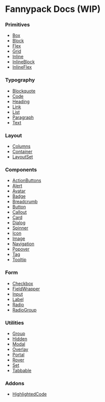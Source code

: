 # Fannypack Docs (WIP)

### Primitives

- [Box](/primitives/box)
- [Block](/primitives/block)
- [Flex](/primitives/flex)
- [Grid](/primitives/grid)
- [Inline](/primitives/inline)
- [InlineBlock](/primitives/inlineblock)
- [InlineFlex](/primitives/inlineflex)

### Typography

- [Blockquote](/typography/blockquote)
- [Code](/typography/code)
- [Heading](/typography/heading)
- [Link](/typography/link)
- [List](/typography/list)
- [Paragraph](/typography/paragraph)
- [Text](/typography/text)

### Layout

- [Columns](/layout/columns)
- [Container](/layout/container)
- [LayoutSet](/layout/layoutset)

### Components

- [ActionButtons](/components/actionbuttons)
- [Alert](/components/alert)
- [Avatar](/components/avatar)
- [Badge](/components/badge)
- [Breadcrumb](/components/breadcrumb)
- [Button](/components/button)
- [Callout](/components/callout)
- [Card](/components/card)
- [Dialog](/components/dialog)
- [Spinner](/components/spinner)
- [Icon](/components/icon)
- [Image](/components/image)
- [Navigation](/components/navigation)
- [Popover](/components/popover)
- [Tag](/components/tag)
- [Tooltip](/components/tooltip)

### Form

- [Checkbox](/form/checkbox)
- [FieldWrapper](/form/fieldwrapper)
- [Input](/form/input)
- [Label](/form/label)
- [Radio](/form/radio)
- [RadioGroup](/form/radiogroup)

### Utilities

- [Group](/utilities/group)
- [Hidden](/utilities/hidden)
- [Modal](/utilities/modal)
- [Overlay](/utilities/overlay)
- [Portal](/utilities/portal)
- [Rover](/utilities/rover)
- [Set](/utilities/set)
- [Tabbable](/utilities/tabbable)

### Addons

- [HighlightedCode](/addons/highlightedcode)

